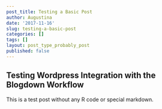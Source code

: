 ```yaml
---
post_title: Testing a Basic Post
author: Augustina
date: '2017-11-16'
slug: testing-a-basic-post
categories: []
tags: []
layout: post_type_probably_post
published: false
---
```


## Testing Wordpress Integration with the Blogdown Workflow

This is a test post without any R code or special markdown.

